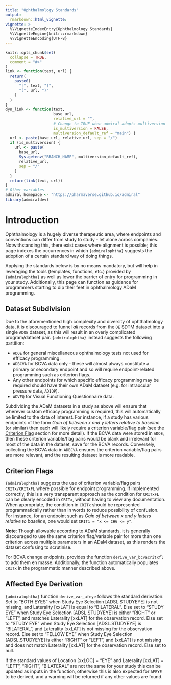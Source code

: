 ```yaml
---
title: "Ophthalmology Standards"
output:
  rmarkdown::html_vignette:
vignette: >
  %\VignetteIndexEntry{Ophthalmology Standards}
  %\VignetteEngine{knitr::rmarkdown}
  %\VignetteEncoding{UTF-8}
---
```


```r
knitr::opts_chunk$set(
  collapse = TRUE,
  comment = "#>"
)
link <- function(text, url) {
  return(
    paste0(
      "[", text, "]",
      "(", url, ")"
    )
  )
}
dyn_link <- function(text,
                     base_url,
                     relative_url = "",
                     # Change to TRUE when admiral adopts multiversion docs
                     is_multiversion = FALSE,
                     multiversion_default_ref = "main") {
  url <- paste(base_url, relative_url, sep = "/")
  if (is_multiversion) {
    url <- paste(
      base_url,
      Sys.getenv("BRANCH_NAME", multiversion_default_ref),
      relative_url,
      sep = "/"
    )
  }
  return(link(text, url))
}
# Other variables
admiral_homepage <- "https://pharmaverse.github.io/admiral"
library(admiraldev)
```

# Introduction

Ophthalmology is a hugely diverse therapeutic area, where endpoints and conventions can differ from study to study - let alone across companies. Notwithstanding this, there exist cases where alignment is possible; this page indexes the occurrences in which `{admiralophtha}` suggests the adoption of a certain standard way of doing things.

Applying the standards below is by no means mandatory, but will help in leveraging the tools (templates, functions, etc.) provided by `{admiralophtha}` as well as lower the barrier of entry for programming in your study. Additionally, this page can function as guidance for programmers starting to dip their feet in ophthalmology ADaM programming.


## Dataset Subdivision

Due to the aforementioned high complexity and diversity of ophthalmology data, it is discouraged to funnel *all* records from the `OE` SDTM dataset into a single `ADOE` dataset, as this will result in an overly complicated program/dataset pair. `{admiralophtha}` instead suggests the following partition:

* `ADOE` for general miscellaneous ophthalmology tests not used for efficacy programming.
* `ADBCVA` for BCVA data only - these will almost always constitute a primary or secondary endpoint and so will require endpoint-related programming such as criterion flags.
* Any other endpoints for which specific efficacy programming may be required should have their own ADaM dataset (e.g. for intraocular pressure data, `ADIOP`).
* `ADVFQ` for Visual Functioning Questionnaire data.

Subdividing the ADaM datasets in a study as above will ensure that wherever custom efficacy programming is required, this will automatically be limited to the data of interest. For instance, if a study has various  endpoints of the form *Gain of between x and y letters relative to baseline* (or similar) then each will likely require a criterion variable/flag pair (see the [Criterion Flag](#criterion) section for more detail). If the BCVA data were stored in `ADOE`, then these criterion variable/flag pairs would be blank and irrelevant for most of the data in the dataset, save for the BCVA records. Conversely, collecting the BCVA data in `ADBCVA` ensures the criterion variable/flag pairs are more relevant, and the resulting dataset is more readable.

## Criterion Flags {#criterion}
`{admiralophtha}` suggests the use of criterion variable/flag pairs `CRITx/CRITxFL` where possible for endpoint programming. If implemented correctly, this is a very transparent approach as the condition for `CRITxFL` can be clearly encoded in `CRITx`, without having to view any documentation. When appropriate, the condition in `CRITx` should be represented programmatically rather than in words to reduce possibility of confusion. For instance, for an endpoint such as *Gain of between x and y letters relative to baseline*, one would set `CRIT1 = "x <= CHG <= y"`.

**Note**: Though allowable according to ADaM standards, it is generally discouraged to use the same criterion flag/variable pair for more than one criterion across multiple parameters in an ADaM dataset, as this renders the dataset confusing to scrutinise.

For BCVA change endpoints, provides the function `derive_var_bcvacritxfl` to add them en masse. Additionally, the function automatically populates `CRITx` in the programmatic manner described above.


## Affected Eye Derivation
`{admiralophtha}` function `derive_var_afeye` follows the standard derivation:
Set to "BOTH EYES" when Study Eye Selection [ADSL.STUDYEYE] is not missing, and Laterality [xxLAT] is equal to "BILATERAL".
Else set to "STUDY EYE" when Study Eye Selection [ADSL.STUDYEYE] is either "RIGHT" or "LEFT", and matches Laterality [xxLAT] for the observation record.
Else set to "STUDY EYE" when Study Eye Selection [ADSL.STUDYEYE] is "BILATERAL", and Laterality [xxLAT] is not missing for the observation record.
Else set to "FELLOW EYE" when Study Eye Selection [ADSL.STUDYEYE] is either "RIGHT" or "LEFT", and [xxLAT] is not missing and does not match Laterality [xxLAT] for the observation record.
Else set to null.

If the standard values of Location [xxLOC] = "EYE" and Laterality [xxLAT] = "LEFT", "RIGHT", "BILATERAL" are not the same for your study this can be updated as inputs in the function, otherwise this is also expected for `AFEYE` to be derived, and a warning will be returned if any other values are found.
